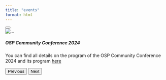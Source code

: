 ```yaml
---
title: "events"
format: html
---
```


```{=html}
<div id="carouselExampleCaptions" class="carousel slide" data-bs-ride="carousel">
  <div class="carousel-indicators">
    <button type="button" data-bs-target="#carouselExampleCaptions" data-bs-slide-to="0" class="active" aria-current="true" aria-label="OSP Community Conference 2024"></button>
  </div>
  <div class="carousel-inner">
    <div class="carousel-item active">
      <img src="https://img.evbuc.com/https%3A%2F%2Fcdn.evbuc.com%2Fimages%2F801683359%2F2208805266763%2F1%2Foriginal.20240704-123420?w=600&auto=format%2Ccompress&q=75&sharp=10&rect=0%2C0%2C2160%2C1080&s=cada23aaabe28bbaf36d908d9f03bc68" class="d-block w-100" alt="...">
      <div class="carousel-caption d-none d-md-block">
        <h5>OSP Community Conference 2024</h5>
        <p class="text-secondary">You can find all details on the program of the OSP Community Conference 2024 and its program <a href="https://www.open-systems-pharmacology.org/conference.html">here</a>
      </p>
      </div>
    </div>
  </div>
  <button class="carousel-control-prev" type="button" data-bs-target="#carouselExampleCaptions" data-bs-slide="prev">
    <span class="carousel-control-prev-icon" aria-hidden="true"></span>
    <span class="visually-hidden">Previous</span>
  </button>
  <button class="carousel-control-next" type="button" data-bs-target="#carouselExampleCaptions" data-bs-slide="next">
    <span class="carousel-control-next-icon" aria-hidden="true"></span>
    <span class="visually-hidden">Next</span>
  </button>
</div>
```